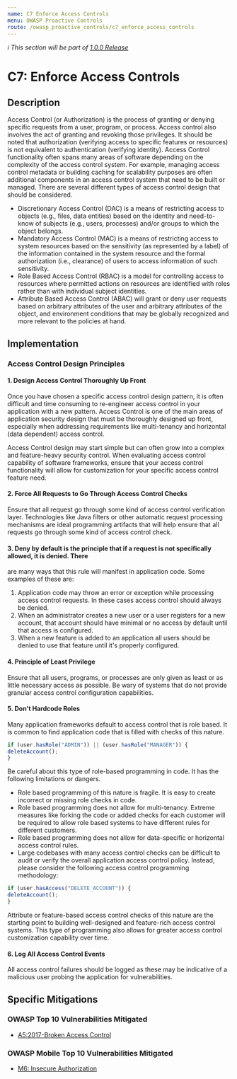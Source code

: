 ```yaml
---
name: C7 Enforce Access Controls
menu: OWASP Proactive Controls
route: /owasp_proactive_controls/c7_enforce_access_controls
---
```


_ℹ️ This section will be part of [1.0.0 Release](https://github.com/guidesmiths/cybersecurity-handbook/issues/41)_

# C7: Enforce Access Controls

## Description

Access Control (or Authorization) is the process of granting or denying specific requests from
a user, program, or process. Access control also involves the act of granting and revoking
those privileges.
It should be noted that authorization (verifying access to specific features or resources) is not
equivalent to authentication (verifying identity).
Access Control functionality often spans many areas of software depending on the
complexity of the access control system. For example, managing access control metadata or
building caching for scalability purposes are often additional components in an access control
system that need to be built or managed.
There are several different types of access control design that should be considered.
- Discretionary Access Control (DAC) is a means of restricting access to objects (e.g.,
files, data entities) based on the identity and need-to-know of subjects (e.g., users,
processes) and/or groups to which the object belongs.
- Mandatory Access Control (MAC) is a means of restricting access to system resources
based on the sensitivity (as represented by a label) of the information contained in
the system resource and the formal authorization (i.e., clearance) of users to access
information of such sensitivity.
- Role Based Access Control (RBAC) is a model for controlling access to resources where
permitted actions on resources are identified with roles rather than with individual
subject identities.
- Attribute Based Access Control (ABAC) will grant or deny user requests based on
arbitrary attributes of the user and arbitrary attributes of the object, and
environment conditions that may be globally recognized and more relevant to the
policies at hand. 

## Implementation

### Access Control Design Principles

#### 1. Design Access Control Thoroughly Up Front

Once you have chosen a specific access control design pattern, it is often difficult and time
consuming to re-engineer access control in your application with a new pattern. Access
Control is one of the main areas of application security design that must be thoroughly
designed up front, especially when addressing requirements like multi-tenancy and
horizontal (data dependent) access control.

Access Control design may start simple but can often grow into a complex and feature-heavy
security control. When evaluating access control capability of software frameworks, ensure
that your access control functionality will allow for customization for your specific access
control feature need.

#### 2. Force All Requests to Go Through Access Control Checks

Ensure that all request go through some kind of access control verification layer.
Technologies like Java filters or other automatic request processing mechanisms are ideal
programming artifacts that will help ensure that all requests go through some kind of access
control check.

#### 3. Deny by default is the principle that if a request is not specifically allowed, it is denied. There
are many ways that this rule will manifest in application code. Some examples of these are:

1. Application code may throw an error or exception while processing access control
requests. In these cases access control should always be denied.
2. When an administrator creates a new user or a user registers for a new account, that
account should have minimal or no access by default until that access is configured.
3. When a new feature is added to an application all users should be denied to use that
feature until it's properly configured.

#### 4. Principle of Least Privilege

Ensure that all users, programs, or processes are only given as least or as little necessary
access as possible. Be wary of systems that do not provide granular access control
configuration capabilities.

#### 5. Don't Hardcode Roles

Many application frameworks default to access control that is role based. It is common to
find application code that is filled with checks of this nature.

```js
if (user.hasRole("ADMIN")) || (user.hasRole("MANAGER")) {
deleteAccount();
}
```

Be careful about this type of role-based programming in code. It has the following limitations
or dangers.

- Role based programming of this nature is fragile. It is easy to create incorrect or
missing role checks in code.
- Role based programming does not allow for multi-tenancy. Extreme measures like
forking the code or added checks for each customer will be required to allow role
based systems to have different rules for different customers.
- Role based programming does not allow for data-specific or horizontal access control
rules.
- Large codebases with many access control checks can be difficult to audit or verify the
overall application access control policy.
Instead, please consider the following access control programming methodology:

```js
if (user.hasAccess("DELETE_ACCOUNT")) {
deleteAccount();
}
```

Attribute or feature-based access control checks of this nature are the starting point to
building well-designed and feature-rich access control systems. This type of programming
also allows for greater access control customization capability over time.


#### 6. Log All Access Control Events

All access control failures should be logged as these may be indicative of a malicious user
probing the application for vulnerabilities.

## Specific Mitigations

### OWASP Top 10 Vulnerabilities Mitigated

- [A5:2017-Broken Access Control](/owasp/a5_broken_access_control)

### OWASP Mobile Top 10 Vulnerabilities Mitigated

- [M6: Insecure Authorization](https://owasp.org/www-project-mobile-top-10/2016-risks/m6-insecure-authorization)